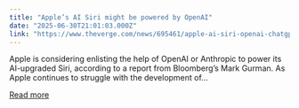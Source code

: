 ```yaml
---
title: "Apple’s AI Siri might be powered by OpenAI"
date: "2025-06-30T21:01:03.000Z"
link: "https://www.theverge.com/news/695461/apple-ai-siri-openai-chatgpt-powered"
---
```


Apple is considering enlisting the help of OpenAI or Anthropic to power its AI-upgraded Siri, according to a report from Bloomberg’s Mark Gurman. As Apple continues to struggle with the development of...

[Read more](https://www.theverge.com/news/695461/apple-ai-siri-openai-chatgpt-powered)
